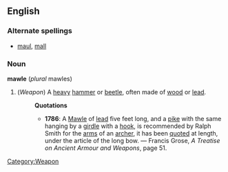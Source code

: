 ==English==
===Alternate spellings===
* [[maul]], [[mall]]
===Noun===
'''mawle''' (''plural'' mawles)
# (''Weapon'') [[Category:Weapon]] A [[heavy]] [[hammer]] or [[beetle]], often made of [[wood]] or [[lead]].
#:'''Quotations'''
#:*'''1786''': A [[Mawle]] of [[lead]] five feet long, and a [[pike]] with the same hanging by a [[girdle]] with a [[hook]], is recommended by Ralph Smith for the [[arm]]s of an [[archer]], it has been [[quote]]d at length, under the article of the long bow.  &mdash; Francis Grose, ''A Treatise on Ancient Armour and Weapons'', page 51.